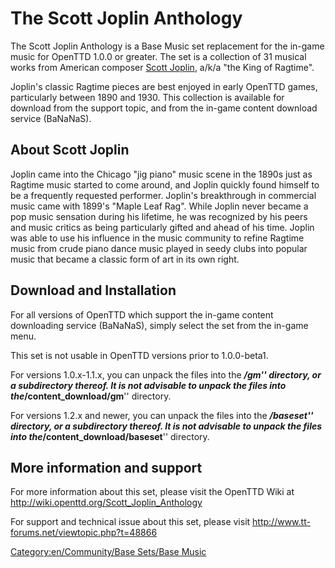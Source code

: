 {{en/-}}{{en/Manual/Navigation}}
= The Scott Joplin Anthology =
The Scott Joplin Anthology is a Base Music set replacement for the in-game music for OpenTTD 1.0.0 or greater. The set is a collection of 31 musical works from American composer [http://en.wikipedia.org/wiki/Scott_Joplin Scott Joplin], a/k/a "the King of Ragtime". 

Joplin's classic Ragtime pieces are best enjoyed in early OpenTTD games, particularly between 1890 and 1930. This collection is available for download from the support topic, and from the in-game content download service (BaNaNaS). 

== About Scott Joplin ==
Joplin came into the Chicago "jig piano" music scene in the 1890s just as Ragtime music started to come around, and Joplin quickly found himself to be a frequently requested performer. Joplin's breakthrough in commercial music came with 1899's "Maple Leaf Rag". While Joplin never became a pop music sensation during his lifetime, he was recognized by his peers and music critics as being particularly gifted and ahead of his time. Joplin was able to use his influence in the music community to refine Ragtime music from crude piano dance music played in seedy clubs into popular music that became a classic form of art in its own right.

== Download and Installation == 
For all versions of OpenTTD which support the in-game content downloading  service (BaNaNaS), simply select the set from the in-game menu. 

This set is not usable in OpenTTD versions prior to 1.0.0-beta1. 

For versions 1.0.x-1.1.x, you can unpack the files into the '''''/gm''''' directory, or a subdirectory thereof. It is not advisable to unpack the files into the '''''/content_download/gm''''' directory. 

For versions 1.2.x and newer, you can unpack the files into the '''''/baseset''''' directory, or a subdirectory thereof. It is not advisable to unpack the files into the '''''/content_download/baseset''''' directory. 

== More information and support ==
For more information about this set, please visit the OpenTTD Wiki at 
http://wiki.openttd.org/Scott_Joplin_Anthology

For support and technical issue about this set, please visit 
http://www.tt-forums.net/viewtopic.php?t=48866

[[Category:en/Community/Base Sets/Base Music]]
